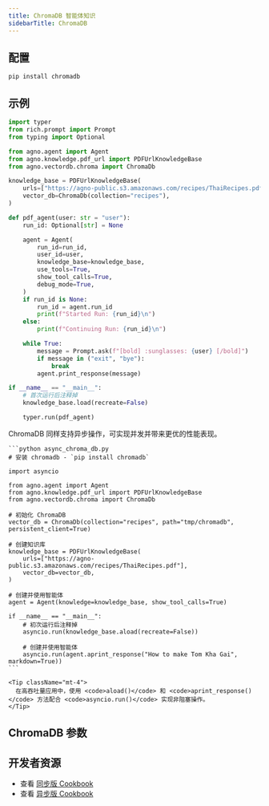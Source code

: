```yaml
---
title: ChromaDB 智能体知识
sidebarTitle: ChromaDB
---
```

## 配置

```shell
pip install chromadb
```

## 示例

```python agent_with_knowledge.py
import typer
from rich.prompt import Prompt
from typing import Optional

from agno.agent import Agent
from agno.knowledge.pdf_url import PDFUrlKnowledgeBase
from agno.vectordb.chroma import ChromaDb

knowledge_base = PDFUrlKnowledgeBase(
    urls=["https://agno-public.s3.amazonaws.com/recipes/ThaiRecipes.pdf"],
    vector_db=ChromaDb(collection="recipes"),
)

def pdf_agent(user: str = "user"):
    run_id: Optional[str] = None

    agent = Agent(
        run_id=run_id,
        user_id=user,
        knowledge_base=knowledge_base,
        use_tools=True,
        show_tool_calls=True,
        debug_mode=True,
    )
    if run_id is None:
        run_id = agent.run_id
        print(f"Started Run: {run_id}\n")
    else:
        print(f"Continuing Run: {run_id}\n")

    while True:
        message = Prompt.ask(f"[bold] :sunglasses: {user} [/bold]")
        if message in ("exit", "bye"):
            break
        agent.print_response(message)

if __name__ == "__main__":
    # 首次运行后注释掉
    knowledge_base.load(recreate=False)

    typer.run(pdf_agent)
```

<Card title="异步支持 ⚡">
  <div className="mt-2">
    <p>
      ChromaDB 同样支持异步操作，可实现并发并带来更优的性能表现。
    </p>
    
    ```python async_chroma_db.py
    # 安装 chromadb - `pip install chromadb`

    import asyncio

    from agno.agent import Agent
    from agno.knowledge.pdf_url import PDFUrlKnowledgeBase
    from agno.vectordb.chroma import ChromaDb

    # 初始化 ChromaDB
    vector_db = ChromaDb(collection="recipes", path="tmp/chromadb", persistent_client=True)

    # 创建知识库
    knowledge_base = PDFUrlKnowledgeBase(
        urls=["https://agno-public.s3.amazonaws.com/recipes/ThaiRecipes.pdf"],
        vector_db=vector_db,
    )

    # 创建并使用智能体
    agent = Agent(knowledge=knowledge_base, show_tool_calls=True)

    if __name__ == "__main__":
        # 初次运行后注释掉
        asyncio.run(knowledge_base.aload(recreate=False))

        # 创建并使用智能体
        asyncio.run(agent.aprint_response("How to make Tom Kha Gai", markdown=True))
    ```
    
    <Tip className="mt-4">
      在高吞吐量应用中，使用 <code>aload()</code> 和 <code>aprint_response()</code> 方法配合 <code>asyncio.run()</code> 实现非阻塞操作。
    </Tip>
  </div>
</Card>

## ChromaDB 参数

<Snippet file="vectordb_chromadb_params.mdx" />

## 开发者资源

- 查看 [同步版 Cookbook](https://github.com/agno-agi/agno/blob/main/cookbook/agent_concepts/knowledge/vector_dbs/chroma_db/chroma_db.py)
- 查看 [异步版 Cookbook](https://github.com/agno-agi/agno/blob/main/cookbook/agent_concepts/knowledge/vector_dbs/chroma_db/async_chroma_db.py)